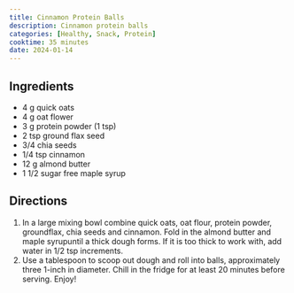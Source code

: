 ```yaml
---
title: Cinnamon Protein Balls
description: Cinnamon protein balls
categories: [Healthy, Snack, Protein]
cooktime: 35 minutes
date: 2024-01-14
---
```


## Ingredients

* 4 g quick oats
* 4 g oat flower
* 3 g protein powder (1 tsp)
* 2 tsp ground flax seed
* 3/4 chia seeds
* 1/4 tsp cinnamon
* 12 g almond butter
* 1 1/2 sugar free maple syrup

## Directions

1. In a large mixing bowl combine quick oats, oat flour, protein powder, groundflax, chia seeds and cinnamon. Fold in the almond butter and maple syrupuntil a thick dough forms. If it is too thick to work with, add water in 1/2 tsp increments.
2. Use a tablespoon to scoop out dough and roll into balls, approximately three 1-inch in diameter. Chill in the fridge for at least 20 minutes before serving. Enjoy!
